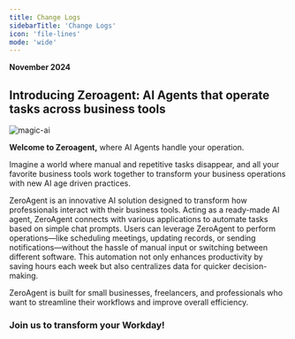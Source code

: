 ```yaml
--- 
title: Change Logs
sidebarTitle: 'Change Logs'
icon: 'file-lines'
mode: 'wide'
---
```


**November 2024**

## Introducing Zeroagent: AI Agents that operate tasks across business tools

![magic-ai](/assets/images/zeroagent-thumnail.png)

**Welcome to Zeroagent,** where AI Agents handle your operation.

Imagine a world where manual and repetitive tasks disappear, and all your favorite business tools work together to transform your business operations with new AI age driven practices.

ZeroAgent is an innovative AI solution designed to transform how professionals interact with their business tools. Acting as a ready-made AI agent, ZeroAgent connects with various applications to automate tasks based on 
simple chat prompts. Users can leverage ZeroAgent to perform operations—like scheduling meetings, updating records, or sending notifications—without the hassle of manual input or switching between different software. This automation not only enhances productivity by saving hours each week but also centralizes data for quicker decision-making. 

ZeroAgent is built for small businesses, freelancers, and professionals who want to streamline their workflows and improve overall efficiency.

### **Join us to transform your Workday!**
